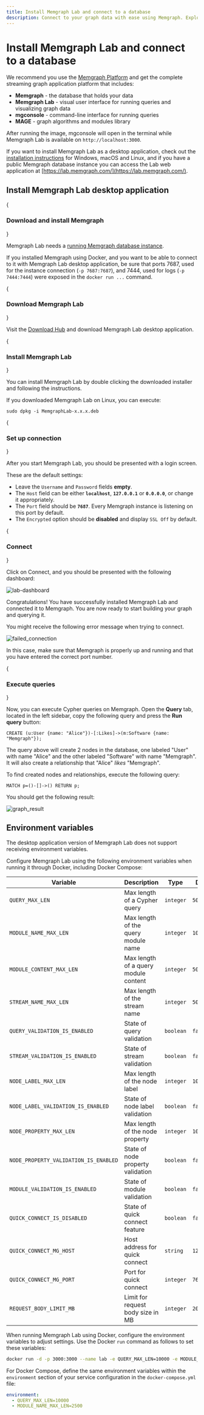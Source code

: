 ```yaml
---
title: Install Memgraph Lab and connect to a database
description: Connect to your graph data with ease using Memgraph. Explore our documentation page for detailed installation instructions and learn how to establish a seamless connection, enabling powerful graph computing and analysis.
---
```



# Install Memgraph Lab and connect to a database

We recommend you use the [Memgraph
Platform](getting-started/first-steps-with-memgraph#install-memgraph-platform)
and get the complete streaming graph application platform that includes:

- **Memgraph** - the database that holds your data
- **Memgraph Lab** - visual user interface for running queries and visualizing
  graph data
- **mgconsole** - command-line interface for running queries
- **MAGE** - graph algorithms and modules library

After running the image, mgconsole will open in the terminal while Memgraph Lab
is available on `http://localhost:3000`. 

If you want to install Memgraph Lab as a desktop application, check out the
[installation instructions](#install-memgraph-lab-desktop-application) for
Windows, macOS and Linux, and if you have a public Memgraph database instance
you can access the Lab web application at [https://lab.memgraph.com/](https://lab.memgraph.com/).

## Install Memgraph Lab desktop application

<Steps>

{<h3>Download and install Memgraph</h3>} 

Memgraph Lab needs a [running Memgraph database instance](/getting-started).

If you installed Memgraph using Docker, and you want to be able to connect to
it with Memgraph Lab desktop application, be sure that ports 7687, used for
the instance connection (`-p 7687:7687`), and 7444, used for logs (`-p
7444:7444`) were exposed in the `docker run ...` command.

{<h3>Download Memgraph Lab</h3>}

Visit the [Download Hub](https://memgraph.com/download/#individual) and
download Memgraph Lab desktop application.

{<h3>Install Memgraph Lab</h3>}

You can install Memgraph Lab by double clicking the downloaded installer and
following the instructions.

If you downloaded Memgraph Lab on Linux, you can execute:

```console
sudo dpkg -i MemgraphLab-x.x.x.deb
```

{<h3>Set up connection</h3>}

After you start Memgraph Lab, you should be presented with a login
screen. 

These are the default settings:

- Leave the `Username` and `Password` fields **empty**.
- The `Host` field can be either **`localhost`**, **`127.0.0.1`** or
   **`0.0.0.0`**, or change it appropriately. 
- The `Port` field should be **`7687`**. Every Memgraph instance is listening
   on this port by default.
- The `Encrypted` option should be **disabled** and display `SSL Off` by
   default.

{<h3>Connect</h3>}

Click on Connect, and you should be presented with the following dashboard:

![lab-dashboard](/pages/data-visualization/install-and-connect/lab-dashboard.png)

Congratulations! You have successfully installed Memgraph Lab and connected it
to Memgraph. You are now ready to start building your graph and querying it.

<Callout type="warning">

You might receive the following error message when trying to connect.

![failed_connection](/pages/data-visualization/install-and-connect/failed_connection.png)

In this case, make sure that Memgraph is properly up and running and that you
have entered the correct port number.

</Callout>

{<h3>Execute queries</h3>}

Now, you can execute Cypher queries on Memgraph. Open the **Query** tab, located
in the left sidebar, copy the following query and press the **Run query**
button:

```cypher
CREATE (u:User {name: "Alice"})-[:Likes]->(m:Software {name: "Memgraph"});
```

The query above will create 2 nodes in the database, one labeled "User" with
name "Alice" and the other labeled "Software" with name "Memgraph". It will also
create a relationship that "Alice" _likes_ "Memgraph".

To find created nodes and relationships, execute the following query:

```cypher
MATCH p=()-[]->() RETURN p;
```

You should get the following result:

![graph_result](/pages/data-visualization/install-and-connect/lab-graph.png)

</Steps>

## Environment variables

<Callout>

The desktop application version of Memgraph Lab does not support receiving environment variables.

</Callout>

Configure Memgraph Lab using the following environment variables when running it through Docker, including Docker Compose:

| Variable                        | Description                                   | Type       | Default  |
|---------------------------------|-----------------------------------------------|------------|----------|
| `QUERY_MAX_LEN`                 | Max length of a Cypher query                  | `integer`  | `5000`   |
| `MODULE_NAME_MAX_LEN`           | Max length of the query module name           | `integer`  | `1000`   |
| `MODULE_CONTENT_MAX_LEN`        | Max length of a query module content          | `integer`  | `50000`  |
| `STREAM_NAME_MAX_LEN`           | Max length of the stream name                 | `integer`  | `500`    |
| `QUERY_VALIDATION_IS_ENABLED`   | State of query validation                     | `boolean`  | `false`  |
| `STREAM_VALIDATION_IS_ENABLED`  | State of stream validation                    | `boolean`  | `false`  |
| `NODE_LABEL_MAX_LEN`            | Max length of the node label                  | `integer`  | `1000`   |
| `NODE_LABEL_VALIDATION_IS_ENABLED` | State of node label validation             | `boolean`  | `false`  |
| `NODE_PROPERTY_MAX_LEN`         | Max length of the node property               | `integer`  | `1000`   |
| `NODE_PROPERTY_VALIDATION_IS_ENABLED` | State of node property validation       | `boolean`  | `false`  |
| `MODULE_VALIDATION_IS_ENABLED`  | State of module validation                    | `boolean`  | `false`  |
| `QUICK_CONNECT_IS_DISABLED`     | State of quick connect feature                | `boolean`  | `false`  |
| `QUICK_CONNECT_MG_HOST`         | Host address for quick connect                | `string`   | `127.0.0.1` |
| `QUICK_CONNECT_MG_PORT`         | Port for quick connect                        | `integer`  | `7687`   |
| `REQUEST_BODY_LIMIT_MB`         | Limit for request body size in MB             | `integer`  | `20`     |

When running Memgraph Lab using Docker, configure the environment variables to
adjust settings. Use the Docker `run` command as follows to set these variables:

```bash
docker run -d -p 3000:3000 --name lab -e QUERY_MAX_LEN=10000 -e MODULE_NAME_MAX_LEN=2500 memgraph/lab
```

For Docker Compose, define the same environment variables within the
`environment` section of your service configuration in the `docker-compose.yml`
file:

```yaml
environment:
  - QUERY_MAX_LEN=10000
  - MODULE_NAME_MAX_LEN=2500
```
